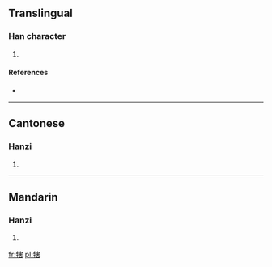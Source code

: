 ==Translingual==

===Han character===
{{Han char|rn=93|rad=牛|as=10|sn=14|four=2356<sub>1</sub>|canj=竹手十手口 (HQJQR)}}

# {{defn|Han|sort=牛10}}

====References====
* {{Han ref|kx=0703.240|dkj=20128|dj=1116.220|hdz=31818.010|uh=7297|ud=29335|bh=E2C7|bd=58055}}

----

==Cantonese==

===Hanzi===
{{yue-hanzi|jyut=|y=gaai3}}

# {{defn|lang=yue|sort=牛10}}

----

==Mandarin==

===Hanzi===
{{cmn-hanzi|pin=[[jiè]] ([[jie4]])|wg=chieh<sup>4</sup>}}

# {{defn|lang=cmn|sort=牛10}}

[[fr:犗]]
[[pl:犗]]